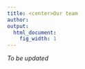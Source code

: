 ```yaml
---
title: <center>Our team
author:  
output:
  html_document:
    fig_width: 1
---
```


<!--- please update--->

*To be updated*


